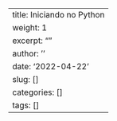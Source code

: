 ---
title: Iniciando no Python
weight: 1
excerpt: ""
author: ''
date: '2022-04-22'
slug: []
categories: []
tags: []
---